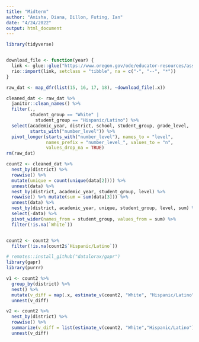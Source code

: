 ---
title: "Midterm"
author: "Anisha, Diana, Dillon, Futing, Ian"
date: "4/24/2022"
output: html_document
---
```{r,  knitr::opts_chunk$set(cache = TRUE)}
library(tidyverse)


download_file <- function(year) {
  link <- glue::glue("https://www.oregon.gov/ode/educator-resources/assessment/TestResults20{year}/pagr_schools_ela_raceethnicity_{year-1}{year}.xlsx")
  rio::import(link, setclass = "tibble", na = c("-", "--", "*"))
}

raw_dat <- map_dfr(list(15, 16, 17, 18), ~download_file(.x))

cleaned_dat <- raw_dat %>% 
  janitor::clean_names() %>% 
  filter(., 
         student_group == "White" | 
           student_group == "Hispanic/Latino") %>% 
  select(academic_year, district, school, student_group, grade_level, 
         starts_with("number_level")) %>% 
  pivot_longer(starts_with("number_level"), names_to = "level", 
               names_prefix = "number_level_", values_to = "n", 
               values_drop_na = TRUE)
rm(raw_dat)
```

```{r Part A2}


count2 <- cleaned_dat %>% 
  nest_by(district) %>% 
  rowwise() %>% 
  mutate(unique = count(unique(data[2]))) %>% 
  unnest(data) %>% 
  nest_by(district, academic_year, student_group, level) %>% 
  rowwise() %>% mutate(sum = sum(data[3])) %>% 
  unnest(data) %>% 
  nest_by(district, academic_year, unique, student_group, level, sum) %>% 
  select(-data) %>% 
  pivot_wider(names_from = student_group, values_from = sum) %>% 
  filter(!is.na(`White`)) 


count2 <- count2 %>% 
  filter(!is.na(count2$`Hispanic/Latino`)) 


```

```{r Part B1}

# remotes::install_github("datalorax/gapr")
library(gapr)
library(purrr)

v1 <- count2 %>%
  group_by(district) %>%
  nest() %>%
  mutate(v_diff = map(.x, estimate_v(count2, "White", "Hispanic/Latino"))) %>%
  unnest(v_diff)

v2 <- count2 %>%
  nest_by(district) %>%
  rowwise() %>%
  summarize(v_diff = list(estimate_v(count2, "White","Hispanic/Latino"))) %>%
  unnest(v_diff)

```


